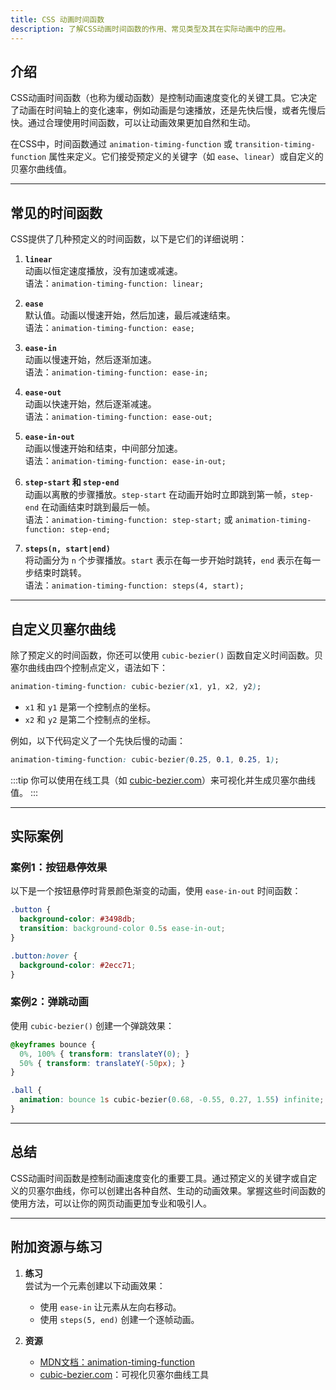 ```yaml
---
title: CSS 动画时间函数
description: 了解CSS动画时间函数的作用、常见类型及其在实际动画中的应用。
---
```


## 介绍

CSS动画时间函数（也称为缓动函数）是控制动画速度变化的关键工具。它决定了动画在时间轴上的变化速率，例如动画是匀速播放，还是先快后慢，或者先慢后快。通过合理使用时间函数，可以让动画效果更加自然和生动。

在CSS中，时间函数通过 `animation-timing-function` 或 `transition-timing-function` 属性来定义。它们接受预定义的关键字（如 `ease`、`linear`）或自定义的贝塞尔曲线值。

---

## 常见的时间函数

CSS提供了几种预定义的时间函数，以下是它们的详细说明：

1. **`linear`**  
   动画以恒定速度播放，没有加速或减速。  
   语法：`animation-timing-function: linear;`

2. **`ease`**  
   默认值。动画以慢速开始，然后加速，最后减速结束。  
   语法：`animation-timing-function: ease;`

3. **`ease-in`**  
   动画以慢速开始，然后逐渐加速。  
   语法：`animation-timing-function: ease-in;`

4. **`ease-out`**  
   动画以快速开始，然后逐渐减速。  
   语法：`animation-timing-function: ease-out;`

5. **`ease-in-out`**  
   动画以慢速开始和结束，中间部分加速。  
   语法：`animation-timing-function: ease-in-out;`

6. **`step-start` 和 `step-end`**  
   动画以离散的步骤播放。`step-start` 在动画开始时立即跳到第一帧，`step-end` 在动画结束时跳到最后一帧。  
   语法：`animation-timing-function: step-start;` 或 `animation-timing-function: step-end;`

7. **`steps(n, start|end)`**  
   将动画分为 `n` 个步骤播放。`start` 表示在每一步开始时跳转，`end` 表示在每一步结束时跳转。  
   语法：`animation-timing-function: steps(4, start);`

---

## 自定义贝塞尔曲线

除了预定义的时间函数，你还可以使用 `cubic-bezier()` 函数自定义时间函数。贝塞尔曲线由四个控制点定义，语法如下：

```css
animation-timing-function: cubic-bezier(x1, y1, x2, y2);
```

- `x1` 和 `y1` 是第一个控制点的坐标。
- `x2` 和 `y2` 是第二个控制点的坐标。

例如，以下代码定义了一个先快后慢的动画：

```css
animation-timing-function: cubic-bezier(0.25, 0.1, 0.25, 1);
```

:::tip
你可以使用在线工具（如 [cubic-bezier.com](https://cubic-bezier.com)）来可视化并生成贝塞尔曲线值。
:::

---

## 实际案例

### 案例1：按钮悬停效果

以下是一个按钮悬停时背景颜色渐变的动画，使用 `ease-in-out` 时间函数：

```css
.button {
  background-color: #3498db;
  transition: background-color 0.5s ease-in-out;
}

.button:hover {
  background-color: #2ecc71;
}
```

### 案例2：弹跳动画

使用 `cubic-bezier()` 创建一个弹跳效果：

```css
@keyframes bounce {
  0%, 100% { transform: translateY(0); }
  50% { transform: translateY(-50px); }
}

.ball {
  animation: bounce 1s cubic-bezier(0.68, -0.55, 0.27, 1.55) infinite;
}
```

---

## 总结

CSS动画时间函数是控制动画速度变化的重要工具。通过预定义的关键字或自定义的贝塞尔曲线，你可以创建出各种自然、生动的动画效果。掌握这些时间函数的使用方法，可以让你的网页动画更加专业和吸引人。

---

## 附加资源与练习

1. **练习**  
   尝试为一个元素创建以下动画效果：
   - 使用 `ease-in` 让元素从左向右移动。
   - 使用 `steps(5, end)` 创建一个逐帧动画。

2. **资源**  
   - [MDN文档：animation-timing-function](https://developer.mozilla.org/zh-CN/docs/Web/CSS/animation-timing-function)  
   - [cubic-bezier.com](https://cubic-bezier.com)：可视化贝塞尔曲线工具